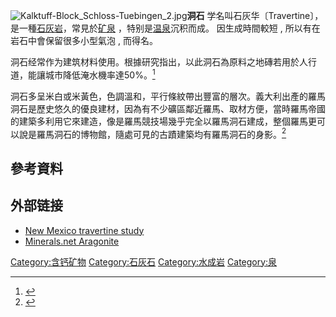 {{expand|time=2010-11-12T11:13:49+00:00}}
[[Image:Kalktuff-Block_Schloss-Tuebingen_2.jpg|thumb]]'''洞石''' 学名叫石灰华〔Travertine〕，是一種[[石灰岩|石灰岩]]，常見於[[矿泉|矿泉]] ，特别是[[温泉|温泉]]沉积而成。 因生成時間較短 , 所以有在岩石中會保留很多小型氣泡 , 而得名。

洞石经常作为建筑材料使用。根據研究指出，以此洞石為原料之地磚若用於人行道，能讓城市降低淹水機率達50%。<ref>{{cite web|url=https://www.cna.com.tw/news/ait/201810300346.aspx|title=城市水患日增 科學家建議用這款建材蓋人行道|location=吉隆坡|publisher=中央社|date=2018-10-30|access-date=2018-10-31|archive-date=2019-06-11|archive-url=https://web.archive.org/web/20190611034834/https://www.cna.com.tw/news/ait/201810300346.aspx|dead-url=no}}</ref>

洞石多呈米白或米黃色，色調溫和，平行條紋帶出豐富的層次。義大利出產的羅馬洞石是歷史悠久的優良建材，因為有不少礦區鄰近羅馬、取材方便，當時羅馬帝國的建築多利用它來建造，像是羅馬競技場幾乎完全以羅馬洞石建成，整個羅馬更可以說是羅馬洞石的博物館，隨處可見的古蹟建築均有羅馬洞石的身影。<ref>{{cite web |title=羅馬洞石 |url=https://www.chia-lien.com/suggestion/stonemenu/beige/roma-travertine-dmb |website=佳聯石業 |accessdate=2022-02-21}}</ref>

==參考資料==
<references/>

==外部链接==
*[https://archive.is/20010424050346/http://epswww.unm.edu/facstaff/lcrossey/diagenesis/sjbtravert.htm New Mexico travertine study]
*[http://www.minerals.net/mineral/carbonat/aragonit/aragonit.htm Minerals.net Aragonite] {{Wayback|url=http://www.minerals.net/mineral/carbonat/aragonit/aragonit.htm |date=20100611224951 }}

[[Category:含钙矿物|Category:含钙矿物]]
[[Category:石灰石|Category:石灰石]]
[[Category:水成岩|Category:水成岩]]
[[Category:泉|Category:泉]]